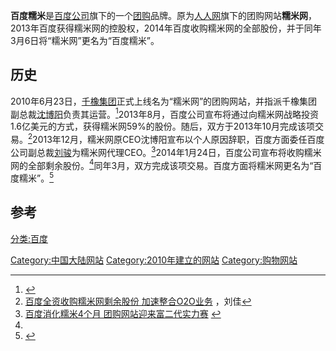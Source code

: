 {{Infobox website
| name             = 百度糯米
| logo             = Baidu Nuomi logo.svg
| logo_size        = 140px
| url              = {{URL|http://d.nuomi.com/}}
| type             = [[团购|团购]]网站
| language         = 简体中文
| owner            = [[百度公司|百度公司]]
| launch_date      = {{Start date and age|2010|6|23}}
<!-- | telephone_no     = 4006888887 -->
}}

'''百度糯米'''是[[百度公司|百度公司]]旗下的一个[[团购|团购]]品牌。原为[[人人网|人人网]]旗下的团购网站'''糯米网'''，2013年百度获得糯米网的控股权，2014年百度收购糯米网的全部股份，并于同年3月6日将“糯米网”更名为“百度糯米”。

==历史==
2010年6月23日，[[千橡集团|千橡集团]]正式上线名为“糯米网”的团购网站，并指派千橡集团副总裁[[沈博阳|沈博阳]]负责其运营。<ref>{{Cite web |url=http://site.qudong.com/2014/0124/161840.shtml |title=百度全资收购糯米网 成为糯米网的单一全资大股东 |accessdate=2015-05-08 |archive-date=2015-05-18 |archive-url=https://web.archive.org/web/20150518071727/http://site.qudong.com/2014/0124/161840.shtml |dead-url=no }}</ref>2013年8月，百度公司宣布将通过向糯米网战略投资1.6亿美元的方式，获得糯米网59%的股份。随后，双方于2013年10月完成该项交易。<ref name="yicai">[http://www.yicai.com/news/2014/01/3405385.html 百度全资收购糯米网剩余股份 加速整合O2O业务] {{Wayback|url=http://www.yicai.com/news/2014/01/3405385.html |date=20150518095856 }}，刘佳</ref>2013年12月，糯米网原CEO沈博阳宣布以个人原因辞职，百度方面委任百度公司副总裁[[刘骏_(企业家)|刘骏]]为糯米网代理CEO。<ref>[http://www.chinaz.com/news/2013/1220/332039.shtml 百度消化糯米4个月 团购网站迎来富二代实力赛] {{webarchive|url=https://web.archive.org/web/20150923202907/http://www.chinaz.com/news/2013/1220/332039.shtml |date=2015-09-23 }}</ref>2014年1月24日，百度公司宣布将收购糯米网的全部剩余股份。<ref name="yicai" />同年3月，双方完成该项交易。百度方面将糯米网更名为“百度糯米”。<ref>{{Cite web |url=http://tech.hexun.com/2014-03-06/162773257.html |title=百度与糯米网完成整合 品牌更名为百度糯米 |access-date=2015-05-10 |archive-url=https://web.archive.org/web/20150518081700/http://tech.hexun.com/2014-03-06/162773257.html |archive-date=2015-05-18 |dead-url=yes }}</ref>

==参考==
{{reflist}}

[[分类:百度|分类:百度]]
[[Category:中国大陆网站|Category:中国大陆网站]]
[[Category:2010年建立的网站|Category:2010年建立的网站]]
[[Category:购物网站|Category:购物网站]]